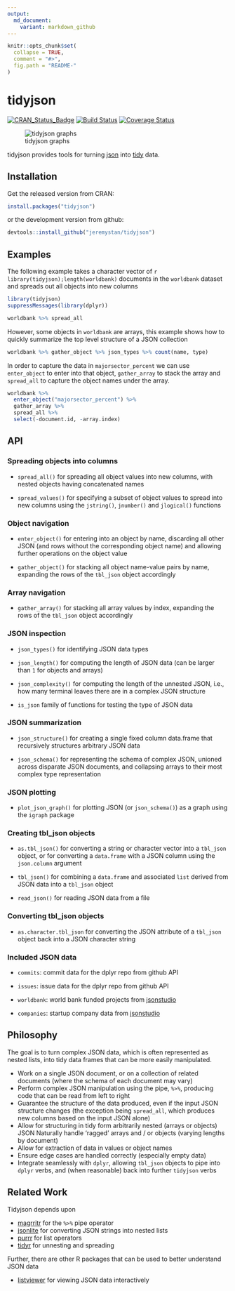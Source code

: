 ```yaml
---
output:
  md_document:
    variant: markdown_github
---
```


<!-- README.md is generated from README.Rmd. Please edit that file -->

```r
knitr::opts_chunk$set(
  collapse = TRUE,
  comment = "#>",
  fig.path = "README-"
)
```

# tidyjson

[![CRAN_Status_Badge](http://www.r-pkg.org/badges/version/tidyjson)](http://cran.r-project.org/package=tidyjson)
[![Build Status](https://travis-ci.org/jeremystan/tidyjson.svg?branch=master)](https://travis-ci.org/jeremystan/tidyjson)
[![Coverage Status](https://img.shields.io/codecov/c/github/jeremystan/tidyjson/master.svg)](https://codecov.io/github/jeremystan/tidyjson?branch=master)

![tidyjson graphs](https://cloud.githubusercontent.com/assets/2284427/18217882/1b3b2db4-7114-11e6-8ba3-07938f1db9af.png)

tidyjson provides tools for turning [json](http://www.json.org/) into [tidy](https://cran.r-project.org/web/packages/tidyr/vignettes/tidy-data.html)
data.

## Installation

Get the released version from CRAN:

```R
install.packages("tidyjson")
```

or the development version from github:

```R
devtools::install_github("jeremystan/tidyjson")
```

## Examples

The following example takes a character vector of 
`r library(tidyjson);length(worldbank)` 
documents in the `worldbank` dataset and spreads out all objects into new 
columns

```r
library(tidyjson)
suppressMessages(library(dplyr))

worldbank %>% spread_all
```

However, some objects in `worldbank` are arrays, this example shows how
to quickly summarize the top level structure of a JSON collection

```r
worldbank %>% gather_object %>% json_types %>% count(name, type)
```

In order to capture the data in `majorsector_percent` we can use `enter_object` 
to enter into that object, `gather_array` to stack the array and `spread_all`
to capture the object names under the array.

```r
worldbank %>%
  enter_object("majorsector_percent") %>%
  gather_array %>%
  spread_all %>%
  select(-document.id, -array.index)
```

## API

### Spreading objects into columns

* `spread_all()` for spreading all object values into new columns, with nested
objects having concatenated names

* `spread_values()` for specifying a subset of object values to spread into
new columns using the `jstring()`, `jnumber()` and `jlogical()` functions

### Object navigation

* `enter_object()` for entering into an object by name, discarding all other
JSON (and rows without the corresponding object name) and allowing further 
operations on the object value

* `gather_object()` for stacking all object name-value pairs by name, expanding 
the rows of the `tbl_json` object accordingly

### Array navigation

* `gather_array()` for stacking all array values by index, expanding the
rows of the `tbl_json` object accordingly

### JSON inspection

* `json_types()` for identifying JSON data types

* `json_length()` for computing the length of JSON data (can be larger than
`1` for objects and arrays)

* `json_complexity()` for computing the length of the unnested JSON, i.e.,
how many terminal leaves there are in a complex JSON structure

* `is_json` family of functions for testing the type of JSON data

### JSON summarization

* `json_structure()` for creating a single fixed column data.frame that 
recursively structures arbitrary JSON data

* `json_schema()` for representing the schema of complex JSON, unioned across
disparate JSON documents, and collapsing arrays to their most complex type
representation

### JSON plotting

* `plot_json_graph()` for plotting JSON (or `json_schema()`) as a graph using
the `igraph` package

### Creating tbl_json objects

* `as.tbl_json()` for converting a string or character vector into a `tbl_json`
object, or for converting a `data.frame` with a JSON column using the
`json.column` argument

* `tbl_json()` for combining a `data.frame` and associated `list` derived
from JSON data into a `tbl_json` object

* `read_json()` for reading JSON data from a file

### Converting tbl_json objects

* `as.character.tbl_json` for converting the JSON attribute of a `tbl_json` 
object back into a JSON character string

### Included JSON data

* `commits`: commit data for the dplyr repo from github API

* `issues`: issue data for the dplyr repo from github API

* `worldbank`: world bank funded projects from 
[jsonstudio](http://jsonstudio.com/resources/)

* `companies`: startup company data from 
[jsonstudio](http://jsonstudio.com/resources/)

## Philosophy

The goal is to turn complex JSON data, which is often represented as nested
lists, into tidy data frames that can be more easily manipulated.

* Work on a single JSON document, or on a collection of related documents
(where the schema of each document may vary)
* Perform complex JSON manipulation using the pipe, `%>%`, producing code that
can be read from left to right
* Guarantee the structure of the data produced, even if the input JSON
structure changes (the exception being `spread_all`, which produces new
columns based on the input JSON alone)
* Allow for structuring in tidy form arbitrarily nested (arrays or objects) JSON
Naturally handle 'ragged' arrays and / or objects (varying lengths by document)
* Allow for extraction of data in values or object names
* Ensure edge cases are handled correctly (especially empty data)
* Integrate seamlessly with `dplyr`, allowing `tbl_json` objects to pipe into
`dplyr` verbs, and (when reasonable) back into further `tidyjson` verbs

## Related Work

Tidyjson depends upon

* [magrritr](https://github.com/smbache/magrittr) for the `%>%` pipe operator
* [jsonlite](https://github.com/jeroenooms/jsonlite) for converting JSON strings into nested lists
* [purrr](https://github.com/hadley/purrr) for list operators
* [tidyr](https://github.com/hadley/tidyr) for unnesting and spreading

Further, there are other R packages that can be used to better understand
JSON data

* [listviewer](https://github.com/timelyportfolio/listviewer) for viewing JSON data interactively
